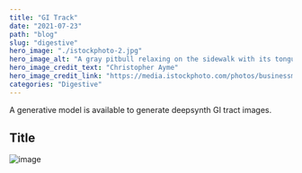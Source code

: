 ```yaml
---
title: "GI Track"
date: "2021-07-23"
path: "blog"
slug: "digestive"
hero_image: "./istockphoto-2.jpg"
hero_image_alt: "A gray pitbull relaxing on the sidewalk with its tongue hanging out"
hero_image_credit_text: "Christopher Ayme"
hero_image_credit_link: "https://media.istockphoto.com/photos/businessman-holding-investment-finance-chart-stock-market-business-picture-id1352396871?b=1&k=20&m=1352396871&s=170667a&w=0&h=N0nL8MSWtbxUCMaZSceQvQQz6CTRhIHxYxXLuJGBUH0="
categories: "Digestive"
---
```


 A generative model is available to generate deepsynth GI tract images.
 ## Title

 ![image](https://media.istockphoto.com/photos/businessman-holding-investment-finance-chart-stock-market-business-picture-id1352396871?b=1&k=20&m=1352396871&s=170667a&w=0&h=N0nL8MSWtbxUCMaZSceQvQQz6CTRhIHxYxXLuJGBUH0=)